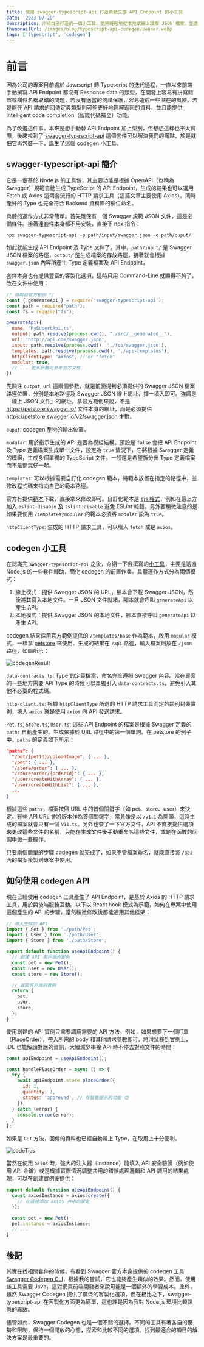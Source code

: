 ```yaml
---
title: 使用 swagger-typescript-api 打造自動生成 API Endpoint 的小工具
date: '2023-07-20'
description: 介紹自己打造的一個小工具，能夠輕鬆地從本地或線上讀取 JSON 檔案，並透過 swagger-typescript-api 套件進行 codegen。
thumbnailUrl: /images/blog/typescript-api-codegen/banner.webp
tags: ['typescript', 'codegen']
---
```


# 前言

因為公司的專案目前處於 Javascript 轉 Typescript 的迭代過程，一直以來前端手動撰寫 API Endpoint 都沒有 Response data 的類型，在開發上容易有拼寫錯誤或欄位名稱取錯的問題，若沒有適當的測試保護，容易造成一些潛在的風險。若是能在 API 請求的回傳定義類型則可夠更好地理解返回的資料，並且能提供 Intelligent code completion（智能代碼補全）功能。

為了改進這件事，本來是想手動替 API Endpoint 加上型別，但想想這樣也不太實際，後來找到了 [swagger-typescript-api](https://www.npmjs.com/package/swagger-typescript-api) 這個套件可以解決我們的痛點，於是就把它再包裝一下，誕生了這個 codegen 小工具。

## swagger-typescript-api 簡介

它是一個基於 Node.js 的工具包，其主要功能是根據 OpenAPI（也稱為 Swagger）規範自動生成 TypeScript 的 API Endpoint，生成的結果也可以選用 Fetch 或 Axios 這兩套流行的 HTTP 請求工具（這篇文章主要使用 Axios）。同時產好的 Type 也完全符合 Backend 資料庫的欄位命名。

具體的運作方式非常簡單。首先確保有一個 Swagger 規範 JSON 文件，這是必備條件。接著連套件本身都不用安裝，直接下 npx 指令：

```shell
npx swagger-typescript-api -p path/input/swagger.json -o path/ouput/
```

如此就能生成 API Endpoint 及 Type 文件了。其中，`path/input/` 是 Swagger JSON 檔案的路徑，`output/` 是生成檔案的存放路徑，接著就會根據 `swagger.json` 內容所產生 Type 定義檔案及 API Endpoint。

套件本身也有提供豐富的客製化選項，這時只用 Command-Line 就顯得不夠了，改在文件中使用：

```javascript
/* 擷取自官方範例 */
const { generateApi } = require('swagger-typescript-api');
const path = require("path");
const fs = require("fs");

generateApi({
  name: "MySuperbApi.ts",
  output: path.resolve(process.cwd(), "./src/__generated__"),
  url: 'http://api.com/swagger.json',
  input: path.resolve(process.cwd(), './foo/swagger.json'),
  templates: path.resolve(process.cwd(), './api-templates'),
  httpClientType: "axios", // or "fetch"
  modular: true,
  // ... 更多參數可參考官方文件
})
```

先關注 `output`, `url` 這兩個參數，就是前面提到必須提供的 Swagger JSON 檔案路徑位置，分別是本地路徑及 Swagger JSON 線上網址，擇一填入即可。強調是「線上 JSON 文件」的網址，拿官方範例來說，不是 https://petstore.swagger.io/ 文件本身的網址，而是必須提供 https://petstore.swagger.io/v2/swagger.json 才對。

`ouput`: codegen 產物的輸出位置。

`modular`: 用於指示生成的 API 是否為模組結構。預設是 `false` 會把 API Endpoint 及 Type 定義檔案生成單一文件，設定為 `true` 情況下，它將根據 Swagger 定義的模組，生成多個單獨的 TypeScript 文件。一般還是希望拆分出 Type 定義檔案而不是都混仔一起。

`templates`: 可以根據需要自訂化 codegen 範本，將範本放置在指定的路徑中，並修改程式碼來指向自己的範本路徑。

官方有提供[範本](https://github.com/acacode/swagger-typescript-api/tree/master/templates)下載，直接拿來修改即可。自訂化範本是 [ejs 格式](https://ejs.co/)，例如在最上方加入 `eslint-disable` 及 `tslint:disable` 避免 ESLint 報錯。另外要稍微注意的是如果要使用 `/templates/modular` 的範本必須將 `modular` 設為 `true`。

`httpClientType`: 生成的 HTTP 請求工具，可以填入 `fetch` 或是 `axios`。

## codegen 小工具

在認識完 `swagger-typescript-api` 之後，介紹一下我撰寫的[小工具](https://github.com/testBP0612/swagger-codegen)，主要是透過 Node.js 的一些套件輔助，簡化 codegen 的前置作業。具體運作方式分為兩個模式：

1. 線上模式：提供 Swagger JSON 的 URL，腳本會下載 Swagger JSON，然後將其寫入本地文件。一旦 JSON 文件就緒，腳本就會呼叫 `generateApi` 以產生 API。
2. 本地模式：提供 Swagger JSON 的本地文件，腳本直接呼叫 `generateApi` 以產生 API。

codegen 結果採用官方範例提供的 `/templates/base` 作為範本，啟用 `modular` 模式，一樣拿 [petstore](https://petstore.swagger.io/v2/swagger.json) 來使用。生成的結果在 `/api` 路徑，輸入檔案則放在 `/json` 路徑，如圖所示：

![codegenResult](/images/blog/typescript-api-codegen/codegenResult.png)

`data-contracts.ts`: Type 的定義檔案，命名完全遵照 Swagger 內容。當在專案的一些地方需要 API Type 的時候可以單獨引入 `data-contracts.ts`，避免引入其他不必要的程式碼。

`http-client.ts`: 根據 `httpClientType` 所選的 HTTP 請求工具而定的類別封裝實例，填入 `axios` 就是使用 `axios` 向 API 發送請求。

`Pet.ts`, `Store.ts`, `User.ts`: 這些 API Endpoint 的檔案是根據 Swagger 定義的 `paths` 自動產生的。生成依據於 URL 路徑中的第一個單詞。在 petstore 的例子中，`paths` 的定義如下所示：

```json
"paths": {
  "/pet/{petId}/uploadImage": { ... },
  "/pet": { ... },
  "/store/order": { ... },
  "/store/order/{orderId}": { ... },
  "/user/createWithArray": { ... },
  "/user/createWithList": { ... },
  ...
}
```

根據這些 `paths`，檔案按照 URL 中的首個關鍵字（如 pet、store、user）來決定。有些 API URL 會將版本作為首個關鍵字，常見像是以 `/v1.1` 為開頭，這時生成的檔案就會只有一個 `V11.ts`。另外也查了一下官方文件，API 不直接提供選項來更改這些文件的名稱，只能在生成文件後手動重命名這些文件，或是在函數的回調中做一些操作。

只要兩個簡單的步驟 codegen 就完成了，如果不管檔案命名，就能直接將 `/api` 內的檔案複製到專案中使用。

## 如何使用 codegen API

現在已經使用 codegen 工具產生了 API Endpoint，是基於 Axios 的 HTTP 請求工具，用於與後端服務互動。以下以 React hook 模式為示範，如何在專案中使用這個產生的 API 的步驟，當然稍微修改後都能通用其他框架：

```javascript
// 導入生成的 API
import { Pet } from './path/Pet';
import { User } from './path/User';
import { Store } from './path/Store';

export default function useApiEndpoint() {
  // 創建 API 客戶端的實例
  const pet = new Pet();
  const user = new User();
  const store = new Store();

  // 返回客戶端的實例
  return {
    pet,
    user,
    store,
  };
}
```

使用創建的 API 實例只需要調用需要的 API 方法。例如，如果想要下一個訂單（PlaceOrder），帶入所需的 body 和其他請求參數即可。將滑鼠移到實例上，IDE 也能解讀對應的資訊，大幅減少串接 API 時不停去對照文件的時間：

```javascript
const apiEndpoint = useApiEndpoint();

const handlePlaceOrder = async () => {
  try {
    await apiEndpoint.store.placeOrder({
      id: 1,
      quantity: 1,
      status: 'approved', // 有智能提示的功能 😍
    });
  } catch (error) {
    console.error(error);
  }
};
```

如果是 `GET` 方法，回傳的資料也已經自動帶上 Type，在取用上十分便利。

![codeTips](/images/blog/typescript-api-codegen/codeTips.png)

當然在使用 `axios` 時，強大的注入器（Instance）能填入 API 安全驗證（例如使用 API 金鑰）或是根據實際情況調整共用的錯誤處理邏輯和 API 調用的結果處理，可以在創建實例後提供：

```javascript
export default function useApiEndpoint() {
  const axiosInstance = axios.create({
    // 在這裡添加 axios 共用的設定
  });

  const pet = new Pet();
  pet.instance = axiosInstance;
  // ...
}
```

## 後記

其實在找相關套件的時候，有看到 Swagger 官方本身提供的 codegen 工具 [Swagger Codegen CLI](https://swagger.io/docs/open-source-tools/swagger-codegen/)，根據我的嘗試，它也能夠產生類似的效果。然而，使用該工具需要 Java，這對網頁前端開發者來說可能是一個額外的學習成本。此外，雖然 Swagger Codegen 提供了廣泛的客製化選項，但在相比之下，swagger-typescript-api 在客製化方面更為簡單，這也許是因為我對 Node.js 環境比較熟悉的緣故。

儘管如此，Swagger Codegen 也是一個不錯的選擇。不同的工具有著各自的優勢和限制，保持一個開放的心態，探索和比較不同的選項。找到最適合的項目的解決方案是最重要的。